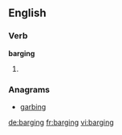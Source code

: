 ==English==

===Verb===
'''barging'''

# {{present participle of|barge}}

===Anagrams===
* [[garbing#English|garbing]]

[[de:barging]]
[[fr:barging]]
[[vi:barging]]